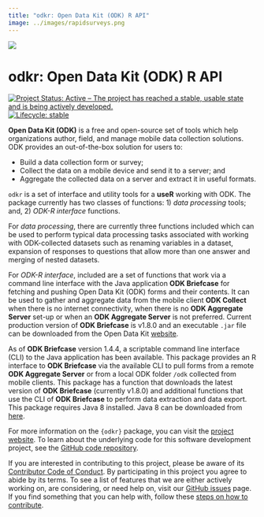 ```yaml
---
title: "odkr: Open Data Kit (ODK) R API"
image: ../images/rapidsurveys.png
---
```


::: {.column-margin}

[![](../images/rapidsurveys.png)](https://rapidsurveys.io/odkr/){target="blank"}

:::

# odkr: Open Data Kit (ODK) R API

<!-- badges: start -->
[![Project Status: Active – The project has reached a stable, usable state and is being actively developed.](http://www.repostatus.org/badges/latest/active.svg)](http://www.repostatus.org/#active)
[![Lifecycle: stable](https://img.shields.io/badge/lifecycle-stable-brightgreen.svg)](https://lifecycle.r-lib.org/articles/stages.html#stable)
<!-- badges: end -->

**Open Data Kit (ODK)** is a free and open-source set of tools which help organizations author, field, and manage mobile data collection solutions. ODK provides an out-of-the-box solution for users to:

* Build a data collection form or survey;
* Collect the data on a mobile device and send it to a server; and
* Aggregate the collected data on a server and extract it in useful formats.

`odkr` is a set of interface and utility tools for a **useR** working with ODK. The package currently has two classes of functions: 1) *data processing* tools; and, 2) *ODK-R interface* functions.

For *data processing*, there are currently three functions included which can be used to perform typical data processing tasks associated with working with ODK-collected datasets such as renaming variables in a dataset, expansion of responses to questions that allow more than one answer and merging of nested datasets.

For *ODK-R interface*, included are a set of functions that work via a command line interface with the Java application **ODK Briefcase** for fetching and pushing Open Data Kit (ODK) forms and their contents. It can be used to gather and aggregate data from the mobile client **ODK Collect** when there is no internet connectivity, when there is no **ODK Aggregate Server** set-up or when an **ODK Aggregate Server** is not preferred. Current production version of **ODK Briefcase** is v1.8.0 and an executable `.jar` file can be downloaded from the Open Data Kit [website](https://opendatakit.org/use/briefcase/).

As of **ODK Briefcase** version 1.4.4, a scriptable command line interface (CLI) to the Java application has been available. This package provides an R interface to **ODK Briefcase** via the available CLI to pull forms from a remote **ODK Aggregate  Server** or from a local ODK folder `/odk` collected from mobile clients. This package has a function that downloads the latest version of **ODK Briefcase** (currently v1.8.0) and additional functions that use the CLI of **ODK Briefcase** to perform data extraction and data export. This package requires Java 8 installed. Java 8 can be downloaded from [here](https://java.com/en/download/).

For more information on the `{odkr}` package, you can visit the [project website](https://rapidsurveys.io/odkr/). To learn about the underlying code for this software development project, see the [GitHub code repository](https://github.com/rapidsurveys/odkr).

If you are interested in contributing to this project, please be aware of its [Contributor Code of Conduct](https://rapidsurveys.io/odkr/CODE_OF_CONDUCT.html). By participating in this project you agree to abide by its terms. To see a list of features that we are either actively working on, are considering, or need help on, visit our [GitHub issues](https://github.com/rapidsurveys/odkr/issues) page. If you find something that you can help with, follow these [steps on how to contribute](https://rapidsurveys.io/odkr/CONTRIBUTING.html).

